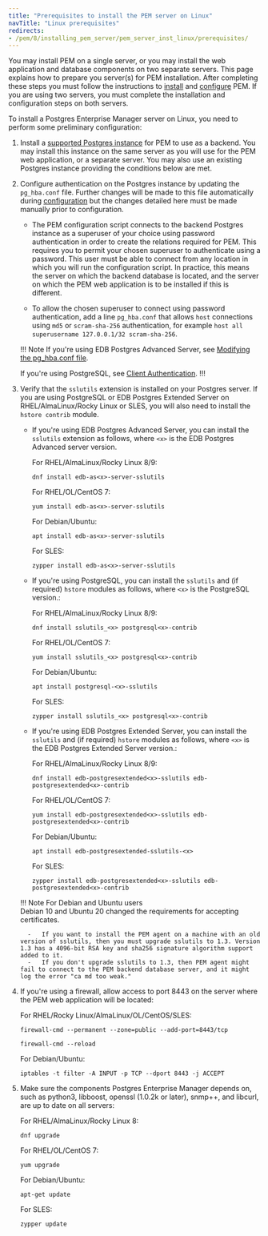 ```yaml
---
title: "Prerequisites to install the PEM server on Linux"
navTitle: "Linux prerequisites"
redirects:
- /pem/8/installing_pem_server/pem_server_inst_linux/prerequisites/
---
```


You may install PEM on a single server, or you may install the web application and database components on two separate servers.
This page explains how to prepare you server(s) for PEM installation. 
After completing these steps you must follow the instructions to [install](/pem/8/installing/linux_x86_64/index.mdx) and [configure](/pem/8/installing/configuring_the_pem_server_on_linux.mdx) PEM.
If you are using two servers, you must complete the installation and configuration steps on both servers.


To install a Postgres Enterprise Manager server on Linux, you need to perform some preliminary configuration:
    
1.  Install a [supported Postgres instance](/pem/8/index/#postgres-compatibility) for PEM to use as a backend. 
    You may install this instance on the same server as you will use for the PEM web application, or a separate server. 
    You may also use an existing Postgres instance providing the conditions below are met.

2.  Configure authentication on the Postgres instance by updating the `pg_hba.conf` file. 
    Further changes will be made to this file automatically during [configuration](/pem/8/installing/configuring_the_pem_server_on_linux.mdx) but the changes detailed here must be made manually prior to configuration.
  
    - The PEM configuration script connects to the backend Postgres instance as a superuser of your choice using password authentication in order to create the relations required for PEM. 
      This requires you to permit your chosen superuser to authenticate using a password. This user must be able to connect from any location in which you will run the configuration script. 
      In practice, this means the server on which the backend database is located, and the server on which the PEM web application is to be installed if this is different.

    - To allow the chosen superuser to connect using password authentication, add a line `pg_hba.conf` that allows `host` connections using `md5` or `scram-sha-256` authentication,
      for example `host all superusername 127.0.0.1/32 scram-sha-256`.

    !!! Note
    If you're using EDB Postgres Advanced Server, see [Modifying the pg_hba.conf file](/pem/8/managing_database_server/#modifying-the-pg_hbaconf-file).

    If you're using PostgreSQL, see [Client Authentication](https://www.postgresql.org/docs/current/auth-pg-hba-conf.html).
    !!!

3.  Verify that the `sslutils` extension is installed on your Postgres server. 
    If you are using PostgreSQL or EDB Postgres Extended Server on RHEL/AlmaLinux/Rocky Linux or SLES, you will also need to install the `hstore contrib` module.

    -   If you're using EDB Postgres Advanced Server, you can install the `sslutils` extension as follows, where `<x>` is the EDB Postgres Advanced server version.

        For RHEL/AlmaLinux/Rocky Linux 8/9:
          
        ```shell
        dnf install edb-as<x>-server-sslutils
        ```

        For RHEL/OL/CentOS 7:
          
        ```shell
        yum install edb-as<x>-server-sslutils
        ```

        For Debian/Ubuntu:
          
        ```shell
        apt install edb-as<x>-server-sslutils
        ```

        For SLES:
          
        ```shell
        zypper install edb-as<x>-server-sslutils
        ```

    -   If you're using PostgreSQL, you can install the `sslutils` and (if required) `hstore` modules as follows, where `<x>` is the PostgreSQL version.: 

        For RHEL/AlmaLinux/Rocky Linux 8/9:
          
        ```shell
        dnf install sslutils_<x> postgresql<x>-contrib
        ```

        For RHEL/OL/CentOS 7:
          
        ```shell
        yum install sslutils_<x> postgresql<x>-contrib
        ```

        For Debian/Ubuntu:
          
        ```shell
        apt install postgresql-<x>-sslutils
        ```

        For SLES:
          
        ```shell
        zypper install sslutils_<x> postgresql<x>-contrib
    
    -   If you're using EDB Postgres Extended Server, you can install the `sslutils` and (if required) `hstore` modules as follows, where `<x>` is the EDB Postgres Extended Server version.: 

        For RHEL/AlmaLinux/Rocky Linux 8/9:
          
        ```shell
        dnf install edb-postgresextended<x>-sslutils edb-postgresextended<x>-contrib
        ```

        For RHEL/OL/CentOS 7:
          
        ```shell
        yum install edb-postgresextended<x>-sslutils edb-postgresextended<x>-contrib
        ```

        For Debian/Ubuntu:
          
        ```shell
        apt install edb-postgresextended-sslutils-<x>
        ```

        For SLES:
          
        ```shell
        zypper install edb-postgresextended<x>-sslutils edb-postgresextended<x>-contrib
        ```

    !!! Note For Debian and Ubuntu users               
        Debian 10 and Ubuntu 20 changed the requirements for accepting certificates.

          -   If you want to install the PEM agent on a machine with an old version of sslutils, then you must upgrade sslutils to 1.3. Version 1.3 has a 4096-bit RSA key and sha256 signature algorithm support added to it.
          -   If you don't upgrade sslutils to 1.3, then PEM agent might fail to connect to the PEM backend database server, and it might log the error "ca md too weak."

4. If you're using a firewall, allow access to port 8443 on the server where the PEM web application will be located:

     For RHEL/Rocky Linux/AlmaLinux/OL/CentOS/SLES:

    ```shell
    firewall-cmd --permanent --zone=public --add-port=8443/tcp
         
    firewall-cmd --reload
    ```
       
    For Debian/Ubuntu:

    ```shell
    iptables -t filter -A INPUT -p TCP --dport 8443 -j ACCEPT
    ```

5. Make sure the components Postgres Enterprise Manager depends on, such as python3, libboost, openssl (1.0.2k or later), snmp++, and libcurl, are up to date on all servers: 

     For RHEL/AlmaLinux/Rocky Linux 8:

     ```shell
     dnf upgrade
     ```

     For RHEL/OL/CentOS 7:
   
     ```shell
    yum upgrade
    ```

    For Debian/Ubuntu:
   
    ```shell
    apt-get update
    ```

    For SLES:
   
   ```shell
   zypper update
   ```
